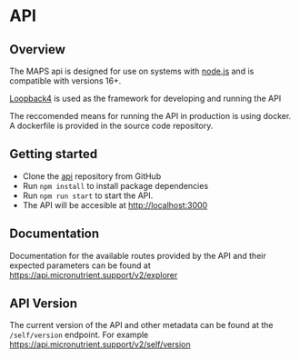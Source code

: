 # API

## Overview

The MAPS api is designed for use on systems with [node.js](https://nodejs.org/) and is compatible with versions 16+.

[Loopback4](https://loopback.io/) is used as the framework for developing and running the API

The reccomended means for running the API in production is using docker. A dockerfile is provided in the source code repository.

## Getting started

- Clone the [api](https://github.com/micronutrientsupport/api) repository from GitHub
- Run `npm install` to install package dependencies
- Run `npm run start` to start the API.  
- The API will be accesible at <http://localhost:3000>

## Documentation

Documentation for the available routes provided by the API and their expected parameters can be found at <https://api.micronutrient.support/v2/explorer>

## API Version

The current version of the API and other metadata can be found at the `/self/version` endpoint.  For example <https://api.micronutrient.support/v2/self/version>